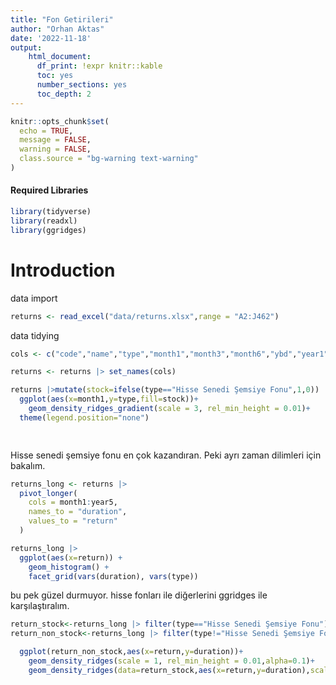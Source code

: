 ```yaml
---
title: "Fon Getirileri"
author: "Orhan Aktas"
date: '2022-11-18'
output:   
    html_document:
      df_print: !expr knitr::kable
      toc: yes
      number_sections: yes
      toc_depth: 2
---
```


```r
knitr::opts_chunk$set(
  echo = TRUE,
  message = FALSE,
  warning = FALSE,
  class.source = "bg-warning text-warning"
)
```

#### Required Libraries {.unlisted .unnumbered}

```r
library(tidyverse)
library(readxl)
library(ggridges)
```

# Introduction
data import
```r

returns <- read_excel("data/returns.xlsx",range = "A2:J462")

```

data tidying
```r
cols <- c("code","name","type","month1","month3","month6","ybd","year1","year3","year5")

returns <- returns |> set_names(cols) 

```

```r
returns |>mutate(stock=ifelse(type=="Hisse Senedi Şemsiye Fonu",1,0)) |> 
  ggplot(aes(x=month1,y=type,fill=stock))+
    geom_density_ridges_gradient(scale = 3, rel_min_height = 0.01)+
  theme(legend.position="none")

  
```

Hisse senedi şemsiye fonu en çok kazandıran. Peki ayrı zaman dilimleri için bakalım.
```r
returns_long <- returns |>
  pivot_longer(
    cols = month1:year5,
    names_to = "duration",
    values_to = "return"
  )
```

```r
returns_long |>  
  ggplot(aes(x=return)) +
    geom_histogram() +
    facet_grid(vars(duration), vars(type))
```

bu pek güzel durmuyor. hisse fonları ile diğerlerini ggridges ile karşılaştıralım.
```r
return_stock<-returns_long |> filter(type=="Hisse Senedi Şemsiye Fonu")
return_non_stock<-returns_long |> filter(type!="Hisse Senedi Şemsiye Fonu")

  ggplot(return_non_stock,aes(x=return,y=duration))+
    geom_density_ridges(scale = 1, rel_min_height = 0.01,alpha=0.1)+
    geom_density_ridges(data=return_stock,aes(x=return,y=duration),scale = 1, rel_min_height = 0.01,alpha=0.1,col="red")
```

